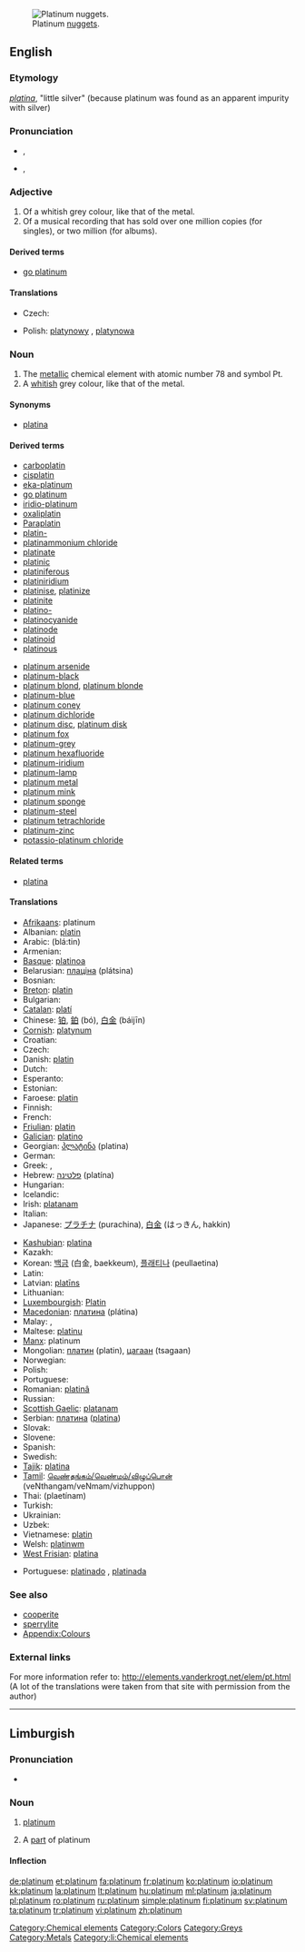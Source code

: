{{wikipedia}}
[[Image:Platinum nuggets.jpg|thumb|right|Platinum [[nugget]]s.]]
==English==

{{elements|Pt|iridium|Ir|gold|Au}}

===Etymology===
{{etyl|es}} ''[[platina#Spanish|platina]]'', "little silver" (because platinum was found as an apparent impurity with silver)

===Pronunciation===
* {{a|RP}} {{IPA|/ˈplæt.ɪn.əm/}}, {{SAMPA|/"plPt.In.@m/}}
*: {{audio|en-uk-platinum.ogg|Audio (UK)}}
* {{a|US}} {{IPA|/ˈplætənəm/|/ˈplætnəm/}}, {{SAMPA|/"pl{t@n@m/|/"pl{tn@m/}}
*: {{audio|en-us-platinum.ogg|Audio (US)}}

===Adjective===
{{en-adj}}

# Of a whitish grey colour, like that of the metal.
# Of a musical recording that has sold over one million copies (for singles), or two million (for albums).

====Derived terms====
* [[go platinum]]

====Translations====
{{trans-top|colour}}
{{trans-mid}}
{{trans-bottom}}

{{trans-top|musical recording}}
* Czech: {{t|cs|platinový}}
{{trans-mid}}
* Polish: [[platynowy]] {{m}}, [[platynowa]] {{f}}
{{trans-bottom}}

===Noun===
{{en-noun|-}}
{{wikipedia}}

# The [[metallic]] chemical element with atomic number 78 and symbol Pt.
# A [[whitish]] grey colour, like that of the metal.
#: {{color panel|848482}}

====Synonyms====
* [[platina]] {{qualifier|obsolete}}

====Derived terms====
{{rel-top|Derived terms}}
* [[carboplatin]]
* [[cisplatin]]
* [[eka-platinum]]
* [[go platinum]]
* [[iridio-platinum]]
* [[oxaliplatin]]
* [[Paraplatin]]
* [[platin-]]
* [[platinammonium chloride]]
* [[platinate]]
* [[platinic]]
* [[platiniferous]]
* [[platiniridium]]
* [[platinise]], [[platinize]]
* [[platinite]]
* [[platino-]]
* [[platinocyanide]]
* [[platinode]]
* [[platinoid]]
* [[platinous]]
{{rel-mid}}
* [[platinum arsenide]]
* [[platinum-black]]
* [[platinum blond]], [[platinum blonde]]
* [[platinum-blue]]
* [[platinum coney]]
* [[platinum dichloride]]
* [[platinum disc]], [[platinum disk]]
* [[platinum fox]]
* [[platinum-grey]]
* [[platinum hexafluoride]]
* [[platinum-iridium]]
* [[platinum-lamp]]
* [[platinum metal]]
* [[platinum mink]]
* [[platinum sponge]]
* [[platinum-steel]]
* [[platinum tetrachloride]]
* [[platinum-zinc]]
* [[potassio-platinum chloride]]
{{rel-bottom}}

====Related terms====
* [[platina]]

====Translations====
{{trans-top|metal}}
* [[Afrikaans]]: platinum
* Albanian: [[platin]]
* Arabic: {{Arab|[[بلاتين]]}} (blá:tin) {{m}}
* Armenian: {{t-|hy|պլատին|tr=platin}}
* [[Basque]]: [[platinoa]]
* Belarusian: [[плацiна]] (plátsina) {{f}}
* Bosnian: {{t-|bs|platinum}}
* [[Breton]]: [[platin]] {{m}}
* Bulgarian: {{t-|bg|платина|f|tr=plátina}}
* [[Catalan]]: [[platí]] {{m}}
* Chinese: [[铂]], [[鉑]] (bó), [[白金]] (báijīn)
* [[Cornish]]: [[platynum]]
* Croatian: {{t-|hr|platina}}
* Czech: {{t+|cs|platina|f}}
* Danish: [[platin]]
* Dutch: {{t+|nl|platina|n}}
* Esperanto: {{t-|eo|plateno|xs=Esperanto}}
* Estonian: {{t-|et|plaatina}}
* Faroese: [[platin]]
* Finnish: {{t+|fi|platina}}
* French: {{t+|fr|platine|m}}
* [[Friulian]]: [[platin]]
* [[Galician]]: [[platino]]
* Georgian: [[პლატინა]] (platina)
* German: {{t+|de|Platin|n}}
* Greek: {{t+|el|πλατίνα|m|tr=platina}},  {{t|el|λευκόχρυσος|m|tr=lefkóchrysos|sc=Grek}}
* Hebrew: [[פלטינה]] (platína)
* Hungarian: {{t+|hu|platina}}
* Icelandic: {{t+|is|platína}}
* Irish: [[platanam]]
* Italian: {{t+|it|platino|m}}
* Japanese: [[プラチナ]] (purachina), [[白金]] (はっきん, hakkin)
{{trans-mid}}
* [[Kashubian]]: [[platina]]
* Kazakh: {{t-|kk|платина|tr=platina|sc=Cyrl|xs=Kazakh}}
* Korean: [[백금]] (白金, baekkeum), [[플래티나]] (peullaetina)
* Latin: {{t+|la|platinum}}
* Latvian: [[platīns]]
* Lithuanian: {{t+|lt|platina|xs=Lithuanian}}
* [[Luxembourgish]]: [[Platin]]
* [[Macedonian]]: [[платина]] (plátina) {{f}}
* Malay: {{t-|ms|platinum|xs=Malay}}, {{t-|ms|platina|xs=Malay}}
* Maltese: [[platinu]]
* [[Manx]]: platinum
* Mongolian: [[платин]] (platin), [[цагаан]] (tsagaan)
* Norwegian: {{t-|no|platina}}
* Polish: {{t+|pl|platyna|f}}
* Portuguese: {{t+|pt|platina|f}}
* Romanian: [[platinâ]] {{f}}
* Russian: {{t+|ru|платина|f|tr=plátina}}
* [[Scottish Gaelic]]: [[platanam]]
* Serbian: [[платина]] ([[platina]]) {{f}}
* Slovak: {{t-|sk|platina}}
* Slovene: {{t+|sl|platina|f}}
* Spanish: {{t+|es|platino|m}}
* Swedish: {{t+|sv|platina}}
* [[Tajik]]: [[platina]]
* [[Tamil]]: [[வெண்தங்கம்/வெண்மம்/விழுப்பொன்]] (veNthangam/veNmam/vizhuppon)
* Thai: {{Thai|[[แพลทินัม]]}} (plaetínam)
* Turkish: {{t+|tr|platin}}
* Ukrainian: {{t-|uk|платина|f|tr=plátina|xs=Ukrainian}}
* Uzbek: {{t-|uz|платина|tr=platina|sc=Cyrl|xs=Uzbek}}
* Vietnamese: [[platin]]
* Welsh: [[platinwm]]
* [[West Frisian]]: [[platina]] {{n}}
{{trans-bottom}}

{{trans-top|colour}}
* Portuguese: [[platinado]] {{m}}, [[platinada]] {{f}}
{{trans-mid}}
{{trans-bottom}}

===See also===
* [[cooperite]]
* [[sperrylite]]
* [[Appendix:Colours]]

===External links===
For more information refer to:
http://elements.vanderkrogt.net/elem/pt.html
(A lot of the translations were taken from that site with permission from the author)

[[Category:Chemical elements]]
[[Category:Colors]]
[[Category:Greys]]
[[Category:Metals]]

----

==Limburgish==

===Pronunciation===
* {{IPA|[ˈplaː˨ti˧nɔ˧m]|lang=li}}

===Noun===
{{infl|li|noun|g=m}}

# {{uncountable|lang=li}} [[platinum#English|platinum]]
# A [[part]] of platinum

====Inflection====
{{li-noun-um|platin}}

[[Category:li:Chemical elements]]

[[de:platinum]]
[[et:platinum]]
[[fa:platinum]]
[[fr:platinum]]
[[ko:platinum]]
[[io:platinum]]
[[kk:platinum]]
[[la:platinum]]
[[lt:platinum]]
[[hu:platinum]]
[[ml:platinum]]
[[ja:platinum]]
[[pl:platinum]]
[[ro:platinum]]
[[ru:platinum]]
[[simple:platinum]]
[[fi:platinum]]
[[sv:platinum]]
[[ta:platinum]]
[[tr:platinum]]
[[vi:platinum]]
[[zh:platinum]]